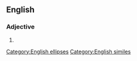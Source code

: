 ==English==

===Adjective===
{{en-adj|pos=[[pleased]] [[as]] [[punch]]|-}}

# {{alternative form of|[[pleased as Punch]]}}

[[Category:English ellipses]]
[[Category:English similes]]